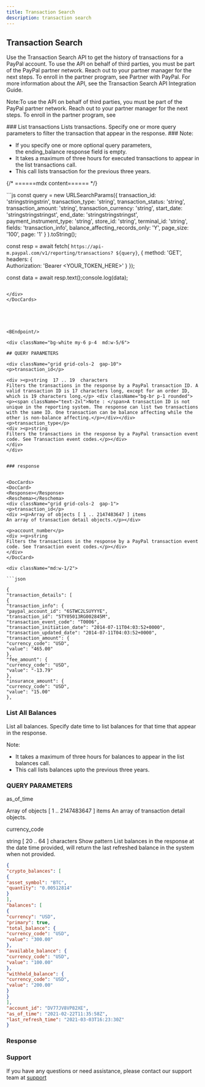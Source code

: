 ```yaml
---
title: Transaction Search
description: transaction search
---
```


## Transaction Search


Use the Transaction Search API to get the history of transactions for a PayPal account. To use the API on behalf of third parties, you must be part of the PayPal partner network. Reach out to your partner manager for the next steps. To enroll in the partner program, see Partner with PayPal. For more information about the API, see the Transaction Search API Integration Guide.                        


<DocCards>
<div>
<DocCard bgColor='#EEEDF4'>
<p><span style={{color:"black"}} className="text-border text-black">Note:</span>To use the API on behalf of third parties, you must be part of the PayPal partner network. Reach out to your partner manager for the next steps. To enroll in the partner program, see </p>
</DocCard>

<DocCard>
### List transactions
<Endpoint/>
Lists transactions. Specify one or more query parameters to filter the transaction that appear in the response.
</DocCard>


<DocCard bgColor='#EEEDF4'>
### Note:

- If you specify one or more optional query parameters, the ending_balance response field is empty.
- It takes a maximum of three hours for executed transactions to appear in the list transactions call.
- This call lists transaction for the previous three years.
</DocCard>


</div>

{/* ======mdx content====== */}
<div className="md:w-1/2">
```js
const query = new URLSearchParams({ 
  transaction_id: 'stringstringstrin',
  transaction_type: 'string', 
  transaction_status: 'string', 
  transaction_amount: 'string',
  transaction_currency: 'string', 
  start_date: 'stringstringstringst',  
  end_date: 'stringstringstringst',  
  payment_instrument_type: 'string',
  store_id: 'string',
  terminal_id: 'string', 
  fields: 'transaction_info',
  balance_affecting_records_only: 'Y', 
  page_size: '100', 
  page: '1'
  } ).toString();

  const resp = await fetch(
      `https://api-m.paypal.com/v1/reporting/transactions?
      ${query}`, 
        {    method: 'GET',    
          headers: {  
                Authorization: 'Bearer <YOUR_TOKEN_HERE>' 
                   } });


const data = await resp.text();console.log(data);
```

</div>
</DocCards>





<BEndpoint/>

<div className="bg-white my-6 p-4  md:w-5/6">

## QUERY PARAMETERS

<div className="grid grid-cols-2  gap-10">
<p>transaction_id</p>

<div ><p>string  17 .. 19  characters
Filters the transactions in the response by a PayPal transaction ID. A valid transaction ID is 17 characters long, except for an order ID, which is 19 characters long.</p> <div className="bg-br p-1 rounded"><p><span className="text-2xl">Note : </span>A transaction ID is not unique in the reporting system. The response can list two transactions with the same ID. One transaction can be balance affecting while the other is non-balance affecting.</p></div></div>
<p>transaction_type</p>
<div ><p>string
Filters the transactions in the response by a PayPal transaction event code. See Transaction event codes.</p></div>
</div>
</div>


### response


<DocCards>
<DocCard>
<Response></Response>
<Reschema></Reschema>
<div className="grid grid-cols-2  gap-1">
<p>transaction_id</p>
<div ><p>Array of objects [ 1 .. 2147483647 ] items
An array of transaction detail objects.</p></div>

<p>account_number</p>
<div ><p>string
Filters the transactions in the response by a PayPal transaction event code. See Transaction event codes.</p></div>
</div>
</DocCard>

<div className="md:w-1/2">

```json

{
"transaction_details": [
{
"transaction_info": {
"paypal_account_id": "6STWC2LSUYYYE",
"transaction_id": "5TY05013RG002845M",
"transaction_event_code": "T0006",
"transaction_initiation_date": "2014-07-11T04:03:52+0000",
"transaction_updated_date": "2014-07-11T04:03:52+0000",
"transaction_amount": {
"currency_code": "USD",
"value": "465.00"
},
"fee_amount": {
"currency_code": "USD",
"value": "-13.79"
},
"insurance_amount": {
"currency_code": "USD",
"value": "15.00"
},

```


</div>
</DocCards>


### List All Balances

<DocCards>
<DocCard>
<Endpoint></Endpoint>

 List all balances. Specify date time to list balances for that time that appear in the response.

 <div className="bg-br p-2">
 
 Note: 
- It takes a maximum of three hours for balances to appear in the list balances call.
- This call lists balances upto the previous three years.
 </div>


 ### QUERY PARAMETERS

<div className="grid grid-cols-2  gap-1">
<p>as_of_time</p>
<div ><p>Array of objects [ 1 .. 2147483647 ] items
An array of transaction detail objects.</p></div>

<p>currency_code</p>
<div ><p>string [ 20 .. 64 ] characters Show pattern
List balances in the response at the date time provided, will return the last refreshed balance in the system when not provided.</p></div>
</div>
</DocCard>

<div className="w-1/2">

```json
{
"crypto_balances": [
{
"asset_symbol": "BTC",
"quantity": "0.00512814"
}
],
"balances": [
{
"currency": "USD",
"primary": true,
"total_balance": {
"currency_code": "USD",
"value": "300.00"
},
"available_balance": {
"currency_code": "USD",
"value": "100.00"
},
"withheld_balance": {
"currency_code": "USD",
"value": "200.00"
}
}
],
"account_id": "DV77JV8VP82XE",
"as_of_time": "2021-02-22T11:35:58Z",
"last_refresh_time": "2021-03-03T16:23:30Z"
}

```


</div>
</DocCards>

### Response

<Response></Response>

<Reschema></Reschema>
### Support

If you have any questions or need assistance, please contact our support team 
at <a href="/help-center" target="blank">support</a>


<DocsFooter/>
